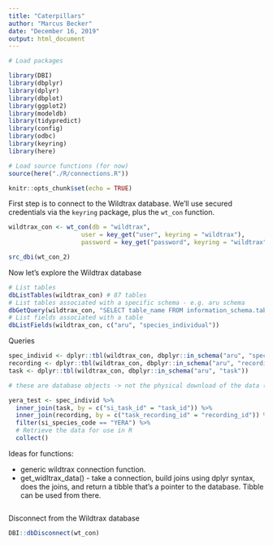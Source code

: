 ```yaml
---
title: "Caterpillars"
author: "Marcus Becker"
date: "December 16, 2019"
output: html_document
---
```


```r

# Load packages

library(DBI)
library(dbplyr)
library(dplyr)
library(dbplot)
library(ggplot2)
library(modeldb)
library(tidypredict)
library(config)
library(odbc)
library(keyring)
library(here)

# Load source functions (for now)
source(here("./R/connections.R"))

knitr::opts_chunk$set(echo = TRUE)

```

First step is to connect to the Wildtrax database. We'll use secured credentials via the `keyring` package, plus the `wt_con` function.

```r

wildtrax_con <- wt_con(db = "wildtrax", 
                    user = key_get("user", keyring = "wildtrax"),
                    password = key_get("password", keyring = "wildtrax"))

src_dbi(wt_con_2)

```

Now let's explore the Wildtrax database

```r

# List tables
dbListTables(wildtrax_con) # 87 tables
# List tables associated with a specific schema - e.g. aru schema
dbGetQuery(wildtrax_con, "SELECT table_name FROM information_schema.tables WHERE table_schema='aru'")
# List fields associated with a table
dbListFields(wildtrax_con, c("aru", "species_individual")) 

```

Queries

```r

spec_individ <- dplyr::tbl(wildtrax_con, dbplyr::in_schema("aru", "species_individual"))
recording <- dplyr::tbl(wildtrax_con, dbplyr::in_schema("aru", "recording"))
task <- dplyr::tbl(wildtrax_con, dbplyr::in_schema("aru", "task"))

# these are database objects -> not the physical download of the data (yet!)

yera_test <- spec_individ %>%
  inner_join(task, by = c("si_task_id" = "task_id")) %>%
  inner_join(recording, by = c("task_recording_id" = "recording_id")) %>%
  filter(si_species_code == "YERA") %>%
  # Retrieve the data for use in R
  collect()

```

Ideas for functions:

+ generic wildtrax connection function.
+ get_widltrax_data() - take a connection, build joins using dplyr syntax, does the joins, and return a tibble that's a pointer to the database. Tibble can be used from there.

```r

```

Disconnect from the Wildtrax database

```r

DBI::dbDisconnect(wt_con)

```





